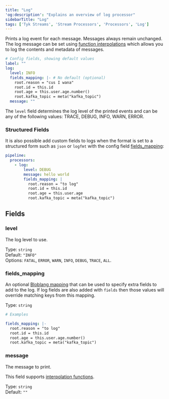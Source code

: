 ```yaml
---
title: "Log"
'og:description': "Explains an overview of log processor"
sidebarTitle: "Log"
tags: ['Tyk Streams', 'Stream Processors', 'Processors', 'Log']
---
```


Prints a log event for each message. Messages always remain unchanged. The log message can be set using [function interpolations](/5.6/product-stack/tyk-streaming/configuration/common-configuration/interpolation#bloblang-queries) which allows you to log the contents and metadata of messages.

```yml
# Config fields, showing default values
label: ""
log:
  level: INFO
  fields_mapping: |- # No default (optional)
    root.reason = "cus I wana"
    root.id = this.id
    root.age = this.user.age.number()
    root.kafka_topic = meta("kafka_topic")
  message: ""
```

The `level` field determines the log level of the printed events and can be any of the following values: TRACE, DEBUG, INFO, WARN, ERROR.

### Structured Fields

It is also possible add custom fields to logs when the format is set to a structured form such as `json` or `logfmt` with the config field [fields_mapping](/5.6/#fields_mapping):

```yaml
pipeline:
  processors:
    - log:
        level: DEBUG
        message: hello world
        fields_mapping: |
          root.reason = "to log"
          root.id = this.id
          root.age = this.user.age
          root.kafka_topic = meta("kafka_topic")
```


## Fields

### level

The log level to use.


Type: `string`  
Default: `"INFO"`  
Options: `FATAL`, `ERROR`, `WARN`, `INFO`, `DEBUG`, `TRACE`, `ALL`.

### fields_mapping

An optional [Bloblang mapping](/5.6/product-stack/tyk-streaming/guides/bloblang/overview) that can be used to specify extra fields to add to the log. If log fields are also added with `fields` then those values will override matching keys from this mapping.


Type: `string`  

```yml
# Examples

fields_mapping: |-
  root.reason = "to log"
  root.id = this.id
  root.age = this.user.age.number()
  root.kafka_topic = meta("kafka_topic")
```

### message

The message to print.

This field supports [interpolation functions](/5.6/product-stack/tyk-streaming/configuration/common-configuration/interpolation#bloblang-queries).


Type: `string`  
Default: `""`  
